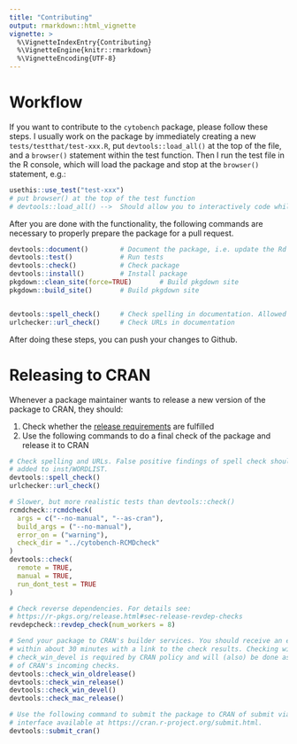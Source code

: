 ```yaml
---
title: "Contributing"
output: rmarkdown::html_vignette
vignette: >
  %\VignetteIndexEntry{Contributing}
  %\VignetteEngine{knitr::rmarkdown}
  %\VignetteEncoding{UTF-8}
---
```

# Workflow
If you want to contribute to the `cytobench` package, please follow these steps. 
I usually work on the package by immediately creating a new `tests/testthat/test-xxx.R`, 
put `devtools::load_all()` at the top of the file, and a `browser()` statement within the 
test function. 
Then I run the test file in the R console, which will load the package and stop at the `browser()` statement, e.g.: 

```r
usethis::use_test("test-xxx")
# put browser() at the top of the test function
# devtools::load_all() -->  Should allow you to interactively code while all functions are loaded. 
```

After you are done with the functionality, the following commands are necessary to properly prepare
the package for a pull request. 
```r
devtools::document()        # Document the package, i.e. update the Rd files and the NAMESPACE
devtools::test()            # Run tests
devtools::check()           # Check package
devtools::install()         # Install package
pkgdown::clean_site(force=TRUE)       # Build pkgdown site
pkgdown::build_site()       # Build pkgdown site


devtools::spell_check()     # Check spelling in documentation. Allowed wordlist is in inst/WORDLIST
urlchecker::url_check()     # Check URLs in documentation
```

After doing these steps, you can push your changes to Github.

# Releasing to CRAN

Whenever a package maintainer wants to release a new version of the package to CRAN, they should:

1. Check whether the [release requirements](https://r-pkgs.org/release.html#sec-release-initial) are fulfilled
2. Use the following commands to do a final check of the package and release it to CRAN

```R
# Check spelling and URLs. False positive findings of spell check should be
# added to inst/WORDLIST.
devtools::spell_check()
urlchecker::url_check()

# Slower, but more realistic tests than devtools::check()
rcmdcheck::rcmdcheck(
  args = c("--no-manual", "--as-cran"),
  build_args = ("--no-manual"),
  error_on = ("warning"),
  check_dir = "../cytobench-RCMDcheck"
)
devtools::check(
  remote = TRUE,
  manual = TRUE,
  run_dont_test = TRUE
)

# Check reverse dependencies. For details see:
# https://r-pkgs.org/release.html#sec-release-revdep-checks
revdepcheck::revdep_check(num_workers = 8)

# Send your package to CRAN's builder services. You should receive an e-mail
# within about 30 minutes with a link to the check results. Checking with
# check_win_devel is required by CRAN policy and will (also) be done as part
# of CRAN's incoming checks.
devtools::check_win_oldrelease()
devtools::check_win_release()
devtools::check_win_devel()
devtools::check_mac_release()

# Use the following command to submit the package to CRAN of submit via the web
# interface available at https://cran.r-project.org/submit.html.
devtools::submit_cran()
```